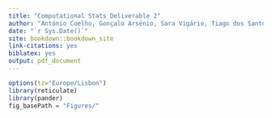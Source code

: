 ```yaml
--- 
title: "Computational Stats Deliverable 2"
author: "António Coelho, Gonçalo Arsénio, Sara Vigário, Tiago dos Santos"
date: "`r Sys.Date()`"
site: bookdown::bookdown_site
link-citations: yes
biblatex: yes
output: pdf_document
---
```

```r
options(tz="Europe/Lisbon")
library(reticulate)
library(pander)
fig_basePath = "Figures/"
```


<!--chapter:end:index.Rmd-->

